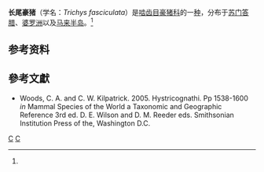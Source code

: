 {{Speciesbox
| taxon = Trichys fasciculata
| binomial_authority = [[乔治·肖|Shaw]]，1801
| image =Trichys fasciculata Hardwicke.jpg
| status = LC
| status_system = iucn3.1
| status_ref = <ref name=iucn>{{IUCN2008|assessors=Aplin, K. & Lunde, D.|year=2008|id=22132|title=Trichys fasciculata|downloaded=5 January 2009}}</ref>
| parent_authority = [[阿尔伯特·甘瑟|Günther]]，1877
}}
'''长尾豪猪'''（学名：''Trichys fasciculata''）是[[啮齿目|啮齿目]][[豪猪科|豪猪科]]的一[[物种|种]]，分布于[[苏门答腊|苏门答腊]]、[[婆罗洲|婆罗洲]]以及[[马来半岛|马来半岛]]。<ref name=iucn/>

==参考资料==
{{reflist}}

== 參考文獻 ==
*Woods, C. A. and C. W. Kilpatrick. 2005.  Hystricognathi.  Pp 1538-1600 ''in'' Mammal Species of the World a Taxonomic and Geographic Reference 3rd ed. D. E. Wilson and D. M. Reeder eds. Smithsonian Institution Press of the, Washington D.C.
{{Taxonbar}}
[[Category:豪猪科|C]]
[[Category:无危物种|C]]